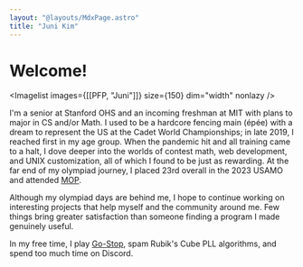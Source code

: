 ```yaml
---
layout: "@layouts/MdxPage.astro"
title: "Juni Kim"
---
```



# Welcome!


<Imagelist images={[[PFP, "Juni"]]} size={150} dim="width" nonlazy />

I'm a senior at Stanford OHS and an incoming freshman at MIT with plans to major
in CS and/or Math. I used to be a hardcore fencing main (épée) with a dream to
represent the US at the Cadet World Championships; in late 2019, I reached
first in my age group. When the pandemic hit and all training came to a halt, I
dove deeper into the worlds of contest math, web development, and UNIX
customization, all of which I found to be just as rewarding. At the far end of
my olympiad journey, I placed 23rd overall in the 2023 USAMO and attended
[MOP](/mop).

Although my olympiad days are behind me, I hope to continue working on interesting
projects that help myself and the community around me. Few things bring greater
satisfaction than someone finding a program I made genuinely useful.

In my free time, I play [Go-Stop](https://en.wikipedia.org/wiki/Go-Stop), spam
Rubik's Cube PLL algorithms, and spend too much time on Discord.

